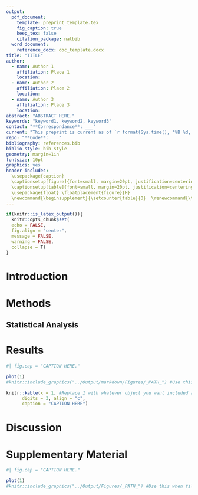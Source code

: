 ```yaml
---
output: 
  pdf_document:
    template: preprint_template.tex
    fig_caption: true
    keep_tex: false
    citation_package: natbib
  word_document: 
    reference_docx: doc_template.docx
title: "TITLE"
author:
  - name: Author 1
    affiliation: Place 1
    location: 
  - name: Author 2
    affiliation: Place 2
    location: 
  - name: Author 3
    affiliation: Place 3
    location: 
abstract: "ABSTRACT HERE."
keywords: "keyword1, keyword2, keyword3"
contact: "**Correspondance**: ___" 
current: "This preprint is current as of `r format(Sys.time(), '%B %d, %Y')`"
repo: "**Code**: ___"
bibliography: references.bib
biblio-style: bib-style
geometry: margin=1in
fontsize: 10pt
graphics: yes
header-includes: 
  \usepackage{caption}    
  \captionsetup[figure]{font=small, margin=20pt, justification=centering}
  \captionsetup[table]{font=small, margin=20pt, justification=centering}
  \usepackage{float} \floatplacement{figure}{H} 
  \newcommand{\beginsupplement}{\setcounter{table}{0}  \renewcommand{\thetable}{S\arabic{table}} \setcounter{figure}{0} \renewcommand{\thefigure}{S\arabic{figure}}}
---
```


```r
if(knitr::is_latex_output()){
  knitr::opts_chunk$set(
  echo = FALSE,
  fig.align = "center",
  message = FALSE,
  warning = FALSE,
  collapse = T)
}
```

# Introduction

# Methods

## Statistical Analysis

# Results

```r
#| fig.cap = "CAPTION HERE."

plot(1)
#knitr::include_graphics("../Output/markdown/Figures/_PATH_") #Use this when filling in figures from analysis 
```

```r
knitr::kable(x = 1, #Replace 1 with whatever object you want included as a table
      digits = 3, align = "c",
      caption = "CAPTION HERE")
```

# Discussion

\newpage

```{=tex}
\beginsupplement
```
# Supplementary Material

```r
#| fig.cap = "CAPTION HERE."

plot(1)
#knitr::include_graphics("../Output/Figures/_PATH_") #Use this when filling in figures from analysis 
```
